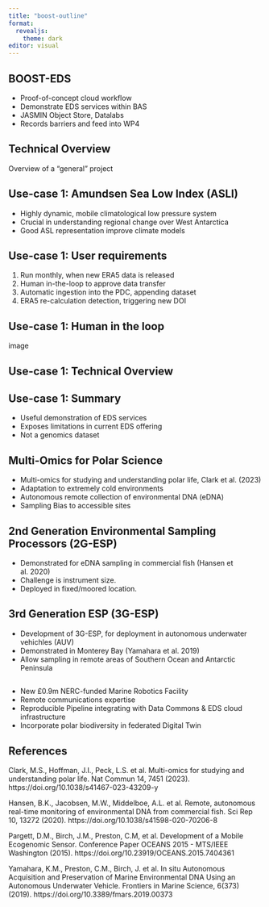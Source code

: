 ```yaml
---
title: "boost-outline"
format: 
  revealjs:
    theme: dark
editor: visual
---
```


## BOOST-EDS
- Proof-of-concept cloud workflow
- Demonstrate EDS services within BAS
- JASMIN Object Store, Datalabs
- Records barriers and feed into WP4

## Technical Overview

Overview of a "general" project

## Use-case 1: Amundsen Sea Low Index (ASLI)
- Highly dynamic, mobile climatological low pressure system
- Crucial in understanding regional change over West Antarctica
- Good ASL representation improve climate models

## Use-case 1: User requirements
1. Run monthly, when new ERA5 data is released
2. Human in-the-loop to approve data transfer
3. Automatic ingestion into the PDC, appending dataset
4. ERA5 re-calculation detection, triggering new DOI

## Use-case 1: Human in the loop
image

## Use-case 1: Technical Overview

## Use-case 1: Summary
- Useful demonstration of EDS services
- Exposes limitations in current EDS offering
- Not a genomics dataset

## Multi-Omics for Polar Science
- Multi-omics for studying and understanding polar life, Clark et al. (2023)
- Adaptation to extremely cold environments
- Autonomous remote collection of environmental DNA (eDNA)
- Sampling Bias to accessible sites

## 2nd Generation Environmental Sampling Processors (2G-ESP)
- Demonstrated for eDNA sampling in commercial fish (Hansen et al. 2020)
- Challenge is instrument size.
- Deployed in fixed/moored location.

## 3rd Generation ESP (3G-ESP)
- Development of 3G-ESP, for deployment in autonomous underwater vehichles (AUV)
- Demonstrated in Monterey Bay (Yamahara et al. 2019)
- Allow sampling in remote areas of Southern Ocean and Antarctic Peninsula

## 
- New £0.9m NERC-funded Marine Robotics Facility
- Remote communications expertise
- Reproducible Pipeline integrating with Data Commons & EDS cloud infrastructure
- Incorporate polar biodiversity in federated Digital Twin

## References
Clark, M.S., Hoffman, J.I., Peck, L.S. et al. Multi-omics for studying and understanding polar life. Nat Commun 14, 7451 (2023). https://doi.org/10.1038/s41467-023-43209-y  

Hansen, B.K., Jacobsen, M.W., Middelboe, A.L. et al. Remote, autonomous real-time monitoring of environmental DNA from commercial fish. Sci Rep 10, 13272 (2020). https://doi.org/10.1038/s41598-020-70206-8  

Pargett, D.M., Birch, J.M., Preston, C.M, et al. Development of a Mobile Ecogenomic Sensor. Conference Paper OCEANS 2015 - MTS/IEEE Washington (2015). https://doi.org/10.23919/OCEANS.2015.7404361  

Yamahara, K.M., Preston, C.M., Birch, J. et al. In situ Autonomous Acquisition and Preservation of Marine Environmental DNA Using an Autonomous Underwater Vehicle. Frontiers in Marine Science, 6(373) (2019). https://doi.org/10.3389/fmars.2019.00373  